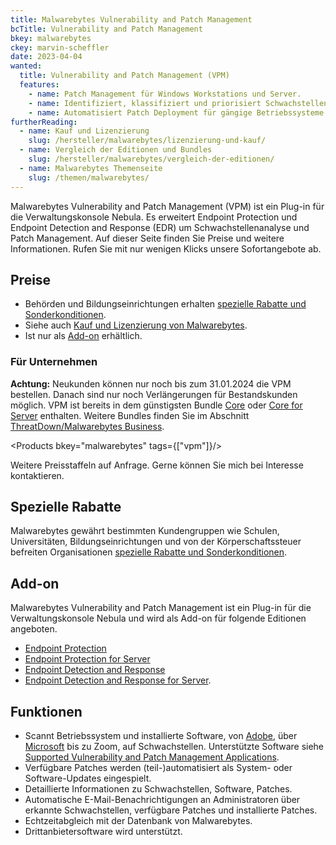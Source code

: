 ```yaml
---
title: Malwarebytes Vulnerability and Patch Management
bcTitle: Vulnerability and Patch Management
bkey: malwarebytes
ckey: marvin-scheffler
date: 2023-04-04
wanted:
  title: Vulnerability and Patch Management (VPM)
  features:
    - name: Patch Management für Windows Workstations und Server.
    - name: Identifiziert, klassifiziert und priorisiert Schwachstellen in Treibern, Applikationen und gängigen Betriebssystemen.
    - name: Automatisiert Patch Deployment für gängige Betriebssysteme und verbreitete Applikationen.
furtherReading:
  - name: Kauf und Lizenzierung
    slug: /hersteller/malwarebytes/lizenzierung-und-kauf/
  - name: Vergleich der Editionen und Bundles
    slug: /hersteller/malwarebytes/vergleich-der-editionen/
  - name: Malwarebytes Themenseite
    slug: /themen/malwarebytes/
---
```


<Intro>

Malwarebytes Vulnerability and Patch Management (VPM) ist ein Plug-in für die Verwaltungskonsole Nebula. Es erweitert Endpoint Protection und Endpoint Detection and Response (EDR) um Schwachstellenanalyse und Patch Management. Auf dieser Seite finden Sie Preise und weitere Informationen. Rufen Sie mit nur wenigen Klicks unsere Sofortangebote ab.

</Intro>

<TOC />


## Preise

<ArrowList>

- Behörden und Bildungseinrichtungen erhalten [spezielle Rabatte und Sonderkonditionen](/hersteller/malwarebytes/lizenzierung-und-kauf/#sonderkonditionen).
- Siehe auch [Kauf und Lizenzierung von Malwarebytes](/hersteller/malwarebytes/lizenzierung-und-kauf/).
- Ist nur als [Add-on](#add-on) erhältlich.

</ArrowList>


### Für Unternehmen

<Info>

**Achtung:** Neukunden können nur noch bis zum 31.01.2024 die VPM bestellen. Danach sind nur noch Verlängerungen für Bestandskunden möglich. VPM ist bereits in dem günstigsten Bundle [Core](/hersteller/malwarebytes/core/) oder [Core for Server](/hersteller/malwarebytes/core-for-server/) enthalten. Weitere Bundles finden Sie im Abschnitt [ThreatDown/Malwarebytes Business](/hersteller/malwarebytes/#threatdown-malwarebytes-for-business).


</Info>

<Products bkey="malwarebytes" tags={["vpm"]}/>

<Info>

Weitere Preisstaffeln auf Anfrage. Gerne können Sie mich bei Interesse kontaktieren.

</Info>

## Spezielle Rabatte

Malwarebytes gewährt bestimmten Kundengruppen wie Schulen, Universitäten, Bildungseinrichtungen und von der Körperschaftssteuer befreiten Organisationen [spezielle Rabatte und Sonderkonditionen](/hersteller/malwarebytes/lizenzierung-und-kauf/#sonderkonditionen).

## Add-on

Malwarebytes Vulnerability and Patch Management ist ein Plug-in für die Verwaltungskonsole Nebula und wird als Add-on für folgende Editionen angeboten.

<ArrowList>

- [Endpoint Protection](/hersteller/malwarebytes/endpoint-protection/)
- [Endpoint Protection for Server](/hersteller/malwarebytes/endpoint-protection-for-server/)
- [Endpoint Detection and Response](/hersteller/malwarebytes/endpoint-detection-response/)
- [Endpoint Detection and Response for Server](/hersteller/malwarebytes/endpoint-detection-response-for-server/).

</ArrowList>

## Funktionen


- Scannt Betriebssystem und installierte Software, von [Adobe](/hersteller/adobe/), über [Microsoft](/hersteller/microsoft/) bis zu Zoom, auf Schwachstellen. Unterstützte Software siehe [Supported Vulnerability and Patch Management Applications](https://service.malwarebytes.com/hc/en-us/articles/7674441674003).
- Verfügbare Patches werden (teil-)automatisiert als System- oder Software-Updates eingespielt.
- Detaillierte Informationen zu Schwachstellen, Software, Patches.
- Automatische E-Mail-Benachrichtigungen an Administratoren über erkannte Schwachstellen, verfügbare Patches und installierte Patches.
- Echtzeitabgleich mit der Datenbank von Malwarebytes.
- Drittanbietersoftware wird unterstützt.
